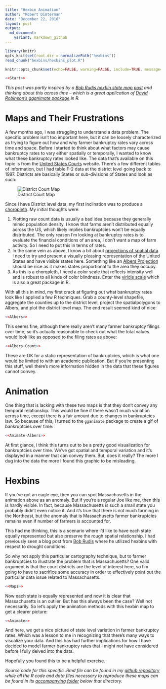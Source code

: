 ```yaml
---
title: "Hexbin Animation"
author: "Robert Dinterman"
date: "December 22, 2016"
layout: post
output:
  md_document:
    variant: markdown_github
---
```

```r
library(knitr)
opts_knit$set(root.dir = normalizePath("hexbins"))
read_chunk("hexbins/hexbins_plot.R")
```

```r
knitr::opts_chunk$set(echo=FALSE, warning=FALSE, include=TRUE, message=FALSE, results="hide", fig.keep="last", fig.show="asis", fig.path="../img/hexbin-animation-")
```

```r
<<Start>>
```

*This post was partly inspired by a [Bob Rudis hexbin state map post](https://rud.is/b/2015/05/15/u-s-drought-monitoring-with-hexbin-state-maps-in-r/) and thinking about this across time -- which is a great application of [David Robinson's gganimate package](https://github.com/dgrtwo/gganimate) in R.*

# Maps and Their Frustrations

A few months ago, I was struggling to understand a data problem. The specific problem isn't too important here, but it can be loosely characterized as trying to figure out how and why farmer bankruptcy rates vary across time and space. Before I started to think about what factors may cause bankruptcy rates to vary either spatially or temporally, I wanted to know what these bankruptcy rates looked like. The data that's available on this topic is from the [United States Courts](http://www.uscourts.gov/statistics-reports/caseload-statistics-data-tables?tn=&pn=All&t=38&m%5Bvalue%5D%5Bmonth%5D=&y%5Bvalue%5D%5Byear%5D=) website. There's a few different tables of information, but I had table F-2 data at the district level going back to 1997. Districts are basically States or sub-divisions of States and look as such:

![District Court Map](https://upload.wikimedia.org/wikipedia/commons/d/df/US_Court_of_Appeals_and_District_Court_map.svg)

Since I have District level data, my first inclination was to produce a [choropleth](https://bl.ocks.org/mbostock/4060606). My initial thoughts were:

1. Plotting raw count data is usually a bad idea because they generally mimic population density. I know that farms aren't distributed equally across the US, which likely implies bankruptcies won't be equally distributed. The only reason I'm looking at bankruptcy rates is to evaluate the financial conditions of an area, I don't want a map of farm activity. So I need to put this in terms of rates.
2. In the same vein as above, I know a bit about [projections of spatial data](http://www4.ncsu.edu/~rdinter/Spatial/topic3.html). I need to try and present a visually pleasing representation of the United States and have visible states here. Something like an [Albers Projection](http://desktop.arcgis.com/en/arcmap/latest/map/projections/albers-equal-area-conic.htm) should be nice as it makes states proportional to the area they occupy.
3. As this is a choropleth, I need a color scale that reflects intensity well and is robust to all kinds of color blindness. Enter the [viridis scale](https://cran.r-project.org/web/packages/viridis/vignettes/intro-to-viridis.html) which is also a great package in R.

With all this in mind, my first crack at figuring out what bankruptcy rates look like I applied a few R techniques. Grab a county-level shapefile, aggregate the counties up to the district level, project the spatialpolygons to Albers, and plot the district level map. The end result seemed kind of nice:

```r
<<Albers>>
```

This seems fine, although there really aren't many farmer bankruptcy filings over time, so it's actually reasonable to check out what the total values would look like as opposed to the filing rates as above:

```r
<<Albers-Count>>
```

These are OK for a static representation of bankruptcies, which is what one would be limited to with an academic publication. But if you're presenting this stuff, well there's more information hidden in the data that these figures cannot convey.

# Animation

One thing that is lacking with these two maps is that they don't convey any temporal relationship. This would be fine if there wasn't much variation across time, except there is a fair amount due to changes in bankruptcies law. So because of this, I turned to the `gganimate` package to create a gif of bankruptcies over time:

```r
<<Animate-Albers>>
```
<!-- ![](../img/hexbin-animation-animate-albers.gif) -->

At first glance, I think this turns out to be a pretty good visualization for bankruptcies over time. We've got spatial and temporal variation and it's displayed in a manner that can convey them. But, does it really? The more I dug into the data the more I found this graphic to be misleading.

# Hexbins

If you've got an eagle eye, then you can spot Massachusetts in the animation above as an anomaly. But if you're a regular Joe like me, then this is hardly visible. In fact, because Massachusetts is such a small state you probably didn't even notice it. And it's true that there is not much farming in the Northeast, but the anomaly that is Massachusetts farmer bankruptcies remains even if number of farmers is accounted for.

This had me thinking, this is a scenario where I'd like to have each state equally represented but also preserve the rough spatial relationship. I had previously seen a blog post from [Bob Rudis](https://twitter.com/hrbrmstr) where he utilized hexbins with respect to drought conditions.

So why not apply this particular cartography technique, but to farmer bankruptcies to illustrate the problem that is Massachusetts? One valid argument is that the court districts are the level of interest here, so I'm going to have to sacrifice some accuracy in order to effectively point out the particular data issue related to Massachusetts.

```r
<<Maps>>
```

Now each state is equally represented and now it is clear that Massachusetts is an outlier. But has this always been the case? Well not necessarily. So let's apply the animation methods with this hexbin map to get a clearer picture:

```r
<<Animate>>
```

<!-- ![](../img/hexbin-animation-hex-map-b-rates.gif) -->

And here, we get a nice picture of state level variation in farmer bankruptcy rates. Which was a lesson to me in recognizing that there's many ways to visualize your data. And this has had further implications for how I have decided to model farmer bankruptcy rates that I might not have considered before I fully delved into the data.

Hopefully you found this to be a helpful exercise.

*Source code for this specific .Rmd file can be found in my [github repository](https://github.com/rdinter/rdinter.github.io/blob/master/_drafts/hexbin-animation.Rmd) while all the R code and data files necessary to reproduce these maps can be found in its [accompanying folder](https://github.com/rdinter/rdinter.github.io/tree/master/_drafts/hexbins) below that directory.*